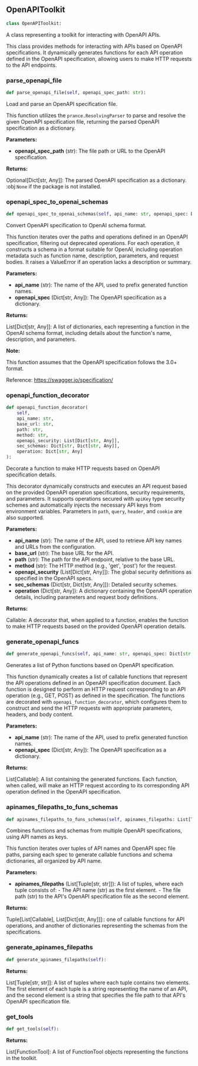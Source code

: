 <a id="camel.toolkits.open_api_toolkit"></a>

<a id="camel.toolkits.open_api_toolkit.OpenAPIToolkit"></a>

## OpenAPIToolkit

```python
class OpenAPIToolkit:
```

A class representing a toolkit for interacting with OpenAPI APIs.

This class provides methods for interacting with APIs based on OpenAPI
specifications. It dynamically generates functions for each API operation
defined in the OpenAPI specification, allowing users to make HTTP requests
to the API endpoints.

<a id="camel.toolkits.open_api_toolkit.OpenAPIToolkit.parse_openapi_file"></a>

### parse_openapi_file

```python
def parse_openapi_file(self, openapi_spec_path: str):
```

Load and parse an OpenAPI specification file.

This function utilizes the `prance.ResolvingParser` to parse and
resolve the given OpenAPI specification file, returning the parsed
OpenAPI specification as a dictionary.

**Parameters:**

- **openapi_spec_path** (str): The file path or URL to the OpenAPI specification.

**Returns:**

  Optional[Dict[str, Any]]: The parsed OpenAPI specification
as a dictionary. :obj:`None` if the package is not installed.

<a id="camel.toolkits.open_api_toolkit.OpenAPIToolkit.openapi_spec_to_openai_schemas"></a>

### openapi_spec_to_openai_schemas

```python
def openapi_spec_to_openai_schemas(self, api_name: str, openapi_spec: Dict[str, Any]):
```

Convert OpenAPI specification to OpenAI schema format.

This function iterates over the paths and operations defined in an
OpenAPI specification, filtering out deprecated operations. For each
operation, it constructs a schema in a format suitable for OpenAI,
including operation metadata such as function name, description,
parameters, and request bodies. It raises a ValueError if an operation
lacks a description or summary.

**Parameters:**

- **api_name** (str): The name of the API, used to prefix generated function names.
- **openapi_spec** (Dict[str, Any]): The OpenAPI specification as a dictionary.

**Returns:**

  List[Dict[str, Any]]: A list of dictionaries, each representing a
function in the OpenAI schema format, including details about
the function's name, description, and parameters.

**Note:**

This function assumes that the OpenAPI specification
follows the 3.0+ format.

Reference:
https://swagger.io/specification/

<a id="camel.toolkits.open_api_toolkit.OpenAPIToolkit.openapi_function_decorator"></a>

### openapi_function_decorator

```python
def openapi_function_decorator(
    self,
    api_name: str,
    base_url: str,
    path: str,
    method: str,
    openapi_security: List[Dict[str, Any]],
    sec_schemas: Dict[str, Dict[str, Any]],
    operation: Dict[str, Any]
):
```

Decorate a function to make HTTP requests based on OpenAPI
specification details.

This decorator dynamically constructs and executes an API request based
on the provided OpenAPI operation specifications, security
requirements, and parameters.  It supports operations secured with
`apiKey` type security schemes and automatically injects the necessary
API keys from environment variables. Parameters in `path`, `query`,
`header`, and `cookie` are also supported.

**Parameters:**

- **api_name** (str): The name of the API, used to retrieve API key names and URLs from the configuration.
- **base_url** (str): The base URL for the API.
- **path** (str): The path for the API endpoint, relative to the base URL.
- **method** (str): The HTTP method (e.g., 'get', 'post') for the request.
- **openapi_security** (List[Dict[str, Any]]): The global security definitions as specified in the OpenAPI specs.
- **sec_schemas** (Dict[str, Dict[str, Any]]): Detailed security schemes.
- **operation** (Dict[str, Any]): A dictionary containing the OpenAPI operation details, including parameters and request body definitions.

**Returns:**

  Callable: A decorator that, when applied to a function, enables the
function to make HTTP requests based on the provided OpenAPI
operation details.

<a id="camel.toolkits.open_api_toolkit.OpenAPIToolkit.generate_openapi_funcs"></a>

### generate_openapi_funcs

```python
def generate_openapi_funcs(self, api_name: str, openapi_spec: Dict[str, Any]):
```

Generates a list of Python functions based on
OpenAPI specification.

This function dynamically creates a list of callable functions that
represent the API operations defined in an OpenAPI specification
document. Each function is designed to perform an HTTP request
corresponding to an API operation (e.g., GET, POST) as defined in
the specification. The functions are decorated with
`openapi_function_decorator`, which configures them to construct and
send the HTTP requests with appropriate parameters, headers, and body
content.

**Parameters:**

- **api_name** (str): The name of the API, used to prefix generated function names.
- **openapi_spec** (Dict[str, Any]): The OpenAPI specification as a dictionary.

**Returns:**

  List[Callable]: A list containing the generated functions. Each
function, when called, will make an HTTP request according to
its corresponding API operation defined in the OpenAPI
specification.

<a id="camel.toolkits.open_api_toolkit.OpenAPIToolkit.apinames_filepaths_to_funs_schemas"></a>

### apinames_filepaths_to_funs_schemas

```python
def apinames_filepaths_to_funs_schemas(self, apinames_filepaths: List[Tuple[str, str]]):
```

Combines functions and schemas from multiple OpenAPI
specifications, using API names as keys.

This function iterates over tuples of API names and OpenAPI spec file
paths, parsing each spec to generate callable functions and schema
dictionaries, all organized by API name.

**Parameters:**

- **apinames_filepaths** (List[Tuple[str, str]]): A list of tuples, where each tuple consists of: - The API name (str) as the first element. - The file path (str) to the API's OpenAPI specification file as the second element.

**Returns:**

  Tuple[List[Callable], List[Dict[str, Any]]]:: one of callable
functions for API operations, and another of dictionaries
representing the schemas from the specifications.

<a id="camel.toolkits.open_api_toolkit.OpenAPIToolkit.generate_apinames_filepaths"></a>

### generate_apinames_filepaths

```python
def generate_apinames_filepaths(self):
```

**Returns:**

  List[Tuple[str, str]]: A list of tuples where each tuple contains
two elements. The first element of each tuple is a string
representing the name of an API, and the second element is a
string that specifies the file path to that API's OpenAPI
specification file.

<a id="camel.toolkits.open_api_toolkit.OpenAPIToolkit.get_tools"></a>

### get_tools

```python
def get_tools(self):
```

**Returns:**

  List[FunctionTool]: A list of FunctionTool objects
representing the functions in the toolkit.

